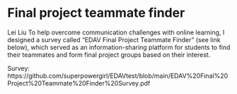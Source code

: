 # Final project teammate finder

Lei Liu
To help overcome communication challenges with online learning, I designed a survey called “EDAV Final Project Teammate Finder” (see link below), which served as an information-sharing platform for students to find their teammates and form final project groups based on their interest.

Survey: https://github.com/superpowergirl/EDAVtest/blob/main/EDAV%20Final%20Project%20Teammate%20Finder%20Survey.pdf
